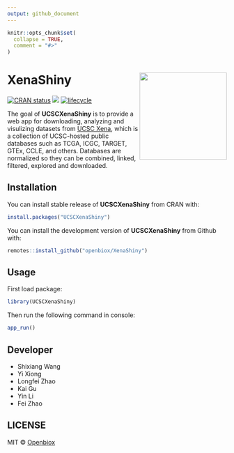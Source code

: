 ```yaml
---
output: github_document
---
```


<!-- README.md is generated from README.Rmd. Please edit that file -->

```r
knitr::opts_chunk$set(
  collapse = TRUE,
  comment = "#>"
)
```
# XenaShiny <img src="https://github.com/openbiox/openbiox-wiki/blob/master/static/img/logo-long.png" align="right" width="200"/>

[![CRAN status](https://www.r-pkg.org/badges/version/UCSCXenaShiny)](https://cran.r-project.org/package=UCSCXenaShiny) 
[![](http://cranlogs.r-pkg.org/badges/grand-total/UCSCXenaShiny?color=orange)](https://cran.r-project.org/package=UCSCXenaShiny) 
[![lifecycle](https://img.shields.io/badge/lifecycle-experimental-orange.svg)](https://www.tidyverse.org/lifecycle/#experimental)

The goal of **UCSCXenaShiny** is to provide a web app for downloading, analyzing and visulizing datasets from [UCSC Xena](https://xenabrowser.net/datapages/), which is a collection of UCSC-hosted public databases such as TCGA, ICGC, TARGET, GTEx, CCLE, and others. Databases are normalized so they can be combined, linked, filtered, explored and downloaded.

## Installation

You can install stable release of **UCSCXenaShiny** from CRAN with:

```r
install.packages("UCSCXenaShiny")
```

You can install the development version of **UCSCXenaShiny** from Github with:

```r
remotes::install_github("openbiox/XenaShiny")
```

## Usage

First load package:

```r
library(UCSCXenaShiny)
```

Then run the following command in console:

```r
app_run()
```

## Developer

* Shixiang Wang
* Yi Xiong
* Longfei Zhao
* Kai Gu
* Yin Li
* Fei Zhao

## LICENSE

MIT &copy; [Openbiox](https://github.com/openbiox)